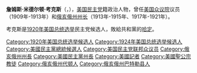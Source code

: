 {{Infobox Officeholder
|name                =詹姆斯·M·考克斯<br/>James M. Cox
|image               =James M. Cox 1920.jpg|150px
|order1              =47任和第49
|office1             =俄亥俄州州长
|term_start1         =1913年1月13日
|term_end1           =1915年1月11日<br>1917年1月8日 – 1921年1月10日
|lieutenant1         =[[W·A·格林伦德|W·A·格林伦德]]（1913年-1915年）<br>[[厄尔·D·布卢姆|厄尔·D·布卢姆]]（1917年-1919年）<br>[[克拉伦斯·J·布朗|克拉伦斯·J·布朗]]（1919年-1921年）
|predecessor1        =[[贾德森·哈蒙|贾德森·哈蒙]]（1913年）<br>[[弗兰克·B·威利斯|弗兰克·B·威利斯]]（1917年）
|successor1          =[[弗兰克·B·威利斯|弗兰克·B·威利斯]]（1915年）<br>[[哈里·L·戴维斯|哈里·L·戴维斯]]（1921年）
|district3            =第3
|state3 = 俄亥俄州
|term_start3          =1909年3月4日
|term_end3            =1913年1月12日
|predecessor3         =[[J·尤金·哈丁|J·尤金·哈丁]]
|successor3           =[[沃伦·加德|沃伦·加德]]
|birth_date          =1870年3月31日
|birth_place         =[[俄亥俄州|俄亥俄州]][[杰克逊堡_(俄亥俄州)|杰克逊堡]]
|death_date          =1957年7月15日
|death_place         =[[俄亥俄州|俄亥俄州]][[凯特林_(俄亥俄州)|凯特林]]
|nationality         =
|party               =[[美国民主党|美国民主党]]
|spouse              =
|relations           =
|children            =8
|religion            =
|residence           =
|alma_mater          =
|occupation          =
|profession          =
|signature           =
|website             =
|footnotes           =
}}
'''詹姆斯·米德尔顿·考克斯'''（{{lang-en|'''James Middleton Cox'''}}，{{bd|1870年|3月31日|1957年|7月15日|catIdx=Cox}}），[[美国民主党|美国民主党]]籍政治人物，曾任[[美国众议院|美国众议院]]议员（1909年-1913年）和[[俄亥俄州州长|俄亥俄州州长]]（1913年-1915年、1917年-1921年）。

考克斯是[[1920年美国总统选举|1920年美国总统选举]]民主党候选人，敗給共和黨的[[哈定|哈定]]。
{{start box}}
{{succession box|[[弗兰克·B·威利斯|弗兰克·B·威利斯]]|[[哈里·L·戴维斯|哈里·L·戴维斯]]|[[俄亥俄州州长|俄亥俄州州长]]|1917年 - 1921年}}
{{succession box|[[贾德森·哈蒙|贾德森·哈蒙]]|[[弗兰克·B·威利斯|弗兰克·B·威利斯]]|[[俄亥俄州州长|俄亥俄州州长]]|1913年 - 1915年}}
{{end box}}
{{Democratic Party}}
{{Authority control}}
{{US-poli-bio-stub}}

{{DEFAULTSORT:Cox, James M.}}
[[Category:1920年美国总统选举候选人|Category:1920年美国总统选举候选人]]
[[Category:1924年美国总统选举候选人|Category:1924年美国总统选举候选人]]
[[Category:美國民主黨總統候選人|Category:美國民主黨總統候選人]]
[[Category:美国民主党联邦众议员|Category:美国民主党联邦众议员]]
[[Category:俄亥俄州州長|Category:俄亥俄州州長]]
[[Category:美國民主黨州長|Category:美國民主黨州長]]
[[Category:美國記者|Category:美國記者]]
[[Category:美國聖公宗教徒|Category:美國聖公宗教徒]]
[[Category:俄亥俄州代顿人|Category:俄亥俄州代顿人]]
[[Category:俄亥俄州巴特勒县人|Category:俄亥俄州巴特勒县人]]
